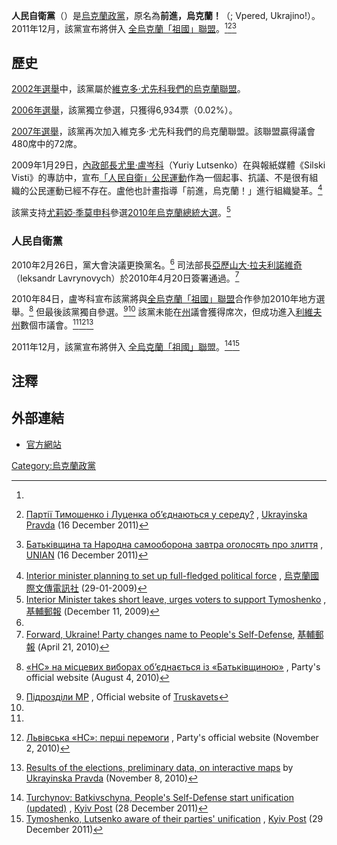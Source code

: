 {{Infobox political party
|country=烏克蘭
|party_name = 人民自衛黨
|name_native = Політична партія Народна Самооборона
|party_logo =  [[File:People's_Self-defence_logo.png|100px]]
|leader = [[尤里·盧岑科|尤里·盧岑科]]<ref>[http://www.kyivpost.com/news/politics/detail/98630/print/ Prosecutor's office refuses to release Lutsenko on bail, says People's Self-Defense], [[基輔郵報|基輔郵報]] (March 1, 2011)</ref>
|foundation = {{start date|1999|2|6}}<ref>[http://www.commersant.ua/doc.html?DocID=893514 Юрий Луценко меняет вывеску], [[Kommersant|Kommersant]] (30 January 2009) (in Russian)</ref>
|ideology =
|dissolution =2011年12月底開始進行合併<ref name=process/><ref name="funding later"/>
|merged = [[全烏克蘭「祖國」聯盟|全烏克蘭「祖國」聯盟]]<ref name=process/>
|position =
|international = 無
|colours = 紅色
|colorcode=Red
|headquarters= 10a Lesya Ukrainka Boulevard in Kiev<ref name=namegame/>
|website = http://www.nso.org.ua
}}
'''人民自衛黨'''（{{lang-uk|'''Політична партія Народна Самооборона'''}}）是[[烏克蘭|烏克蘭]][[政黨|政黨]]，原名為'''前進，烏克蘭！'''（{{lang-uk|Вперед, Україно!}}; Vpered, Ukrajino!）。2011年12月，該黨宣布將併入 [[全烏克蘭「祖國」聯盟|全烏克蘭「祖國」聯盟]]。<ref name=process/><ref name=1merge1>{{uk icon}} [http://www.pravda.com.ua/news/2011/12/27/6871332/ Партії Тимошенко і Луценка об’єднаються у середу?] {{Wayback|url=http://www.pravda.com.ua/news/2011/12/27/6871332/ |date=20160303215810 }}, [[Ukrayinska_Pravda|Ukrayinska Pravda]] (16 December  2011)</ref><ref name=1merge2>{{uk icon}} [http://www.unian.net/ukr/news/news-476887.html Батьківщина та Народна самооборона завтра оголосять про злиття] {{Wayback|url=http://www.unian.net/ukr/news/news-476887.html |date=20120115165043 }}, [[UNIAN|UNIAN]] (16 December  2011)</ref>

== 歷史 ==
[[2002年烏克蘭議會選舉|2002年選舉]]中，該黨屬於[[我們的烏克蘭－人民自衛聯盟|維克多·尤先科我們的烏克蘭聯盟]]。

[[2006年烏克蘭議會選舉|2006年選舉]]，該黨獨立參選，只獲得6,934票（0.02%）。

[[2007年烏克蘭議會選舉|2007年選舉]]，該黨再次加入維克多·尤先科我們的烏克蘭聯盟。該聯盟贏得議會480席中的72席。

2009年1月29日，[[內政部長_(烏克蘭)|內政部長]][[尤里·盧岑科|尤里·盧岑科]]（Yuriy Lutsenko）在與報紙媒體《Silski Visti》的專訪中，宣布[[「人民自衛」公民運動|「人民自衛」公民運動]]作為一個起事、抗議、不是很有組織的公民運動已經不存在。盧他也計畫指導「前進，烏克蘭！」進行組織變革。<ref>[http://www.interfax.com.ua/eng/main/6595/ Interior minister planning to set up full-fledged political force] {{Wayback|url=http://www.interfax.com.ua/eng/main/6595/ |date=20110716061530 }}, [[烏克蘭國際文傳電訊社|烏克蘭國際文傳電訊社]] (29-01-2009)</ref>

該黨支持[[尤莉婭·季莫申科|尤莉婭·季莫申科]]參選[[2010年烏克蘭總統大選|2010年烏克蘭總統大選]]。<ref>[http://www.kyivpost.com/news/politics/detail/54883/ Interior Minister takes short leave, urges voters to support Tymoshenko] {{Wayback|url=http://www.kyivpost.com/news/politics/detail/54883/ |date=20110201035035 }}, [[基輔郵報|基輔郵報]] (December 11, 2009)</ref>

===人民自衛黨===
2010年2月26日，黨大會決議更換黨名。<ref name=namegame/> 司法部長[[亞歷山大·拉夫利諾維奇|亞歷山大·拉夫利諾維奇]]（leksandr Lavrynovych）於2010年4月20日簽署通過。<ref name=namegame>[http://www.kyivpost.com/news/politics/detail/64605/ Forward, Ukraine! Party changes name to People's Self-Defense], [[基輔郵報|基輔郵報]] (April 21, 2010)</ref>

2010年84日，盧岑科宣布該黨將與[[全烏克蘭「祖國」聯盟|全烏克蘭「祖國」聯盟]]合作參加2010年地方選舉。<ref>{{uk icon}} [http://www.nso.org.ua/ua/news/7410 «НС» на місцевих виборах об’єднається із «Батьківщиною»] {{Wayback|url=http://www.nso.org.ua/ua/news/7410 |date=20111007103549 }}, Party's official website (August 4, 2010)</ref> 但最後該黨獨自參選。<ref name=trusk>[http://truskavets-city.gov.ua/modules.php?name=Vlada&op=list_content&eid=10 Підрозділи МР] {{Wayback|url=http://truskavets-city.gov.ua/modules.php?name=Vlada&op=list_content&eid=10 |date=20120320094523 }}, Official website of [[Truskavets|Truskavets]]</ref><ref name=elec2010/> 該黨未能在[[烏克蘭行政區劃|州]]議會獲得席次，但成功進入[[利維夫州|利維夫州]]數個市議會。<ref name=trusk/><ref name=elec2010>{{uk icon}} [http://www.nso.org.ua/ua/region/7736 Львівська «НС»: перші перемоги] {{webarchive|url=https://web.archive.org/web/20120308044508/http://www.nso.org.ua/ua/region/7736 |date=2012-03-08 }}, Party's official website (November 2, 2010)</ref><ref>{{uk icon}} [http://www.pravda.com.ua/articles/2010/11/8/5552584/ Results of the elections, preliminary data, on interactive maps] {{Wayback|url=http://www.pravda.com.ua/articles/2010/11/8/5552584/ |date=20160316185035 }} by [[Ukrayinska_Pravda|Ukrayinska Pravda]] (November 8, 2010)</ref>

2011年12月，該黨宣布將併入 [[全烏克蘭「祖國」聯盟|全烏克蘭「祖國」聯盟]]。<ref name=process>[http://www.kyivpost.com/news/politics/detail/119749/ Turchynov: Batkivschyna, People's Self-Defense start unification (updated)] {{Wayback|url=http://www.kyivpost.com/news/politics/detail/119749/ |date=20120104201905 }}, [[Kyiv_Post|Kyiv Post]] (28 December 2011)</ref><ref name="funding later">[http://www.kyivpost.com/news/politics/detail/119779/ Tymoshenko, Lutsenko aware of their parties' unification] {{Wayback|url=http://www.kyivpost.com/news/politics/detail/119779/ |date=20120107153347 }}, [[Kyiv_Post|Kyiv Post]] (29 December 2011)</ref>

== 注釋 ==
{{reflist}}

== 外部連結 ==
* [https://web.archive.org/web/20091224101259/http://vpered.org.ua/ 官方網站]


[[Category:烏克蘭政黨|Category:烏克蘭政黨]]